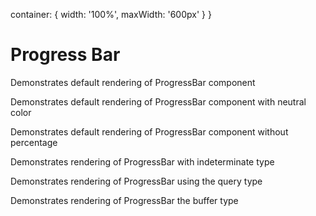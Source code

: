 

<Meta title="core|UI Feedback/Progress Bar" component={ProgressBar}/>

  container: {
    width: '100%',
    maxWidth: '600px'
  }
}

# Progress Bar

Demonstrates default rendering of ProgressBar component

<Preview>
  <Story name="default">
    <div style={styles.container}>
      <ProgressBar
          showPercentage
          percentComplete={45}
        />
    </div>
  </Story>
</Preview>

Demonstrates default rendering of ProgressBar component with neutral color

<Preview>
  <Story name="neutral">
    <div style={styles.container}>
      <ProgressBar
          color="neutral"
          showPercentage
          percentComplete={45}
        />
    </div>
  </Story>
</Preview>

Demonstrates default rendering of ProgressBar component without percentage

<Preview>
  <Story name="without text percentage">
    <div style={styles.container}>
      <ProgressBar
          color="primary"
          percentComplete={45}
        />
    </div>
  </Story>
</Preview>

Demonstrates rendering of ProgressBar with indeterminate type

<Preview>
  <Story name="indeterminate type">
    <div style={styles.container}>
      <ProgressBar progressBarType="indeterminate" />
    </div>
  </Story>
</Preview>

Demonstrates rendering of ProgressBar using the query type

<Preview>
  <Story name="query type">
    <div style={styles.container}>
      <ProgressBar progressBarType="query" />
    </div>
  </Story>
</Preview>

Demonstrates rendering of ProgressBar the buffer type

<Preview>
  <Story name="buffer type">
    <div style={styles.container}>
      <ProgressBar 
        progressBarType="buffer" 
        showPercentage
        percentComplete={45}
        buffer={60}
      />
    </div>
  </Story>
</Preview>